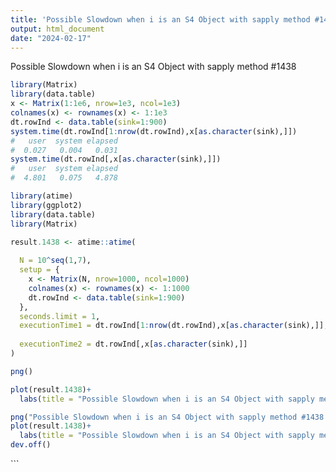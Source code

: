 ```yaml
---
title: 'Possible Slowdown when i is an S4 Object with sapply method #1438'
output: html_document
date: "2024-02-17"
---
```


Possible Slowdown when i is an S4 Object with sapply method #1438

```r
library(Matrix)
library(data.table)
x <- Matrix(1:1e6, nrow=1e3, ncol=1e3)
colnames(x) <- rownames(x) <- 1:1e3
dt.rowInd <- data.table(sink=1:900)
system.time(dt.rowInd[1:nrow(dt.rowInd),x[as.character(sink),]])
#   user  system elapsed 
#  0.027   0.004   0.031 
system.time(dt.rowInd[,x[as.character(sink),]])
#   user  system elapsed 
#  4.801   0.075   4.878 
```

```r


library(atime)
library(ggplot2)
library(data.table)
library(Matrix)

```


```r

result.1438 <- atime::atime(
  
  N = 10^seq(1,7),
  setup = {
    x <- Matrix(N, nrow=1000, ncol=1000)
    colnames(x) <- rownames(x) <- 1:1000  
    dt.rowInd <- data.table(sink=1:900)
  },
  seconds.limit = 1,
  executionTime1 = dt.rowInd[1:nrow(dt.rowInd),x[as.character(sink),]],
  
  executionTime2 = dt.rowInd[,x[as.character(sink),]]
)
```


```r
png()

plot(result.1438)+
  labs(title = "Possible Slowdown when i is an S4 Object with sapply method #1438 ")

png("Possible Slowdown when i is an S4 Object with sapply method #1438.png")
plot(result.1438)+
  labs(title = "Possible Slowdown when i is an S4 Object with sapply method #1438 ")
dev.off()
```


```

